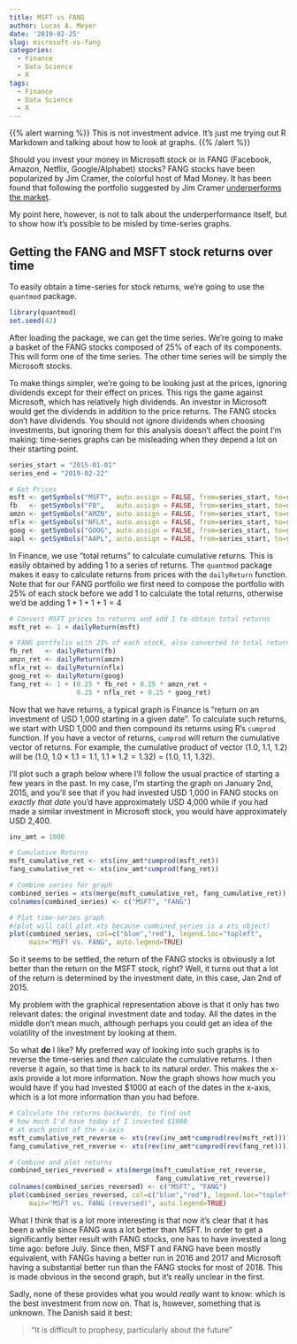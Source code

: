 ```yaml
---
title: MSFT vs FANG
author: Lucas A. Meyer
date: '2019-02-25'
slug: microsoft-vs-fang
categories:
  - Finance
  - Data Science
  - R
tags:
  - Finance
  - Data Science
  - R
---
```


{{% alert warning %}}
This is not investment advice. It's just me trying out R Markdown and talking about how to look at graphs.
{{% /alert %}}

Should you invest your money in Microsoft stock or in FANG (Facebook, Amazon, Netflix, Google/Alphabet) stocks? FANG stocks have been popularized by Jim Cramer, the colorful host of Mad Money. It has been found that following the portfolio suggested by Jim Cramer [underperforms the market](https://www.marketwatch.com/story/jim-cramer-doesnt-beat-the-market-2016-05-13).

My point here, however, is not to talk about the underperformance itself, but to show how it's possible to be misled by time-series graphs.

## Getting the FANG and MSFT stock returns over time

To easily obtain a time-series for stock returns, we're going to use the `quantmod` package.

```r
library(quantmod)
set.seed(42)
```

After loading the package, we can get the time series. We're going to make a basket of the FANG stocks composed of 25% of each of its components. This will form one of the time series. The other time series will be simply the Microsoft stocks. 

To make things simpler, we're going to be looking just at the prices, ignoring dividends except for their effect on prices. This rigs the game against Microsoft, which has relatively high dividends. An investor in Microsoft would get the dividends in addition to the price returns. The FANG stocks don't have dividends. You should not ignore dividends when choosing investments, but ignoring them for this analysis doesn't affect the point I'm making: time-series graphs can be misleading when they depend a lot on their starting point.


```r

series_start = "2015-01-01"
series_end = "2019-02-22"

# Get Prices
msft <- getSymbols("MSFT", auto.assign = FALSE, from=series_start, to=series_end)
fb   <- getSymbols("FB",   auto.assign = FALSE, from=series_start, to=series_end)
amzn <- getSymbols("AMZN", auto.assign = FALSE, from=series_start, to=series_end)
nflx <- getSymbols("NFLX", auto.assign = FALSE, from=series_start, to=series_end)
goog <- getSymbols("GOOG", auto.assign = FALSE, from=series_start, to=series_end)
aapl <- getSymbols("AAPL", auto.assign = FALSE, from=series_start, to=series_end)

```

In Finance, we use "total returns" to calculate cumulative returns. This is easily obtained by adding 1 to a series of returns. The `quantmod` package makes it easy to calculate returns from prices with the `dailyReturn` function. Note that for our FANG portfolio we first need to compose the portfolio with 25% of each stock before we add 1 to calculate the total returns, otherwise we'd be adding $1+1+1+1=4$

```r
# Convert MSFT prices to returns and add 1 to obtain total returns
msft_ret <- 1 + dailyReturn(msft)

# FANG portfolio with 25% of each stock, also converted to total returns
fb_ret   <- dailyReturn(fb)
amzn_ret <- dailyReturn(amzn)
nflx_ret <- dailyReturn(nflx)
goog_ret <- dailyReturn(goog)
fang_ret <- 1 + (0.25 * fb_ret + 0.25 * amzn_ret + 
                 0.25 * nflx_ret + 0.25 * goog_ret) 

```

Now that we have returns, a typical graph is Finance is "return on an investment of USD 1,000 starting in a given date". To calculate such returns, we start with USD 1,000 and then compound its returns using R's `cumprod` function. If you have a vector of returns, `cumprod` will return the cumulative vector of returns. For example, the cumulative product of vector ($1.0$, $1.1$, $1.2$) will be ($1.0$, $1.0 \times 1.1 = 1.1$, $1.1 \times 1.2 = 1.32$) = ($1.0$, $1.1$, $1.32$).

I'll plot such a graph below where I'll follow the usual practice of starting a few years in the past. In my case, I'm starting the graph on January 2nd, 2015, and you'll see that if you had invested USD 1,000 in FANG stocks on *exactly that date* you'd have approximately USD 4,000 while if you had made a similar investment in Microsoft stock, you would have approximately USD 2,400.

```r
inv_amt = 1000

# Cumulative Returns
msft_cumulative_ret <- xts(inv_amt*cumprod(msft_ret))
fang_cumulative_ret <- xts(inv_amt*cumprod(fang_ret))

# Combine series for graph
combined_series = xts(merge(msft_cumulative_ret, fang_cumulative_ret))
colnames(combined_series) <- c("MSFT", "FANG")

# Plot time-series graph 
#(plot will call plot.xts because combined_series is a xts object)
plot(combined_series, col=c("blue","red"), legend.loc="topleft", 
     main="MSFT vs. FANG", auto.legend=TRUE)

```

So it seems to be settled, the return of the FANG stocks is obviously a lot better than the return on the MSFT stock, right? Well, it turns out that a lot of the return is determined by the investment date, in this case, Jan 2nd of 2015.

My problem with the graphical representation above is that it only has two relevant dates: the original investment date and today. All the dates in the middle don't mean much, although perhaps you could get an idea of the volatility of the investment by looking at them. 

So what **do** I like? My preferred way of looking into such graphs is to reverse the time-series and *then* calculate the cumulative returns. I then reverse it again, so that time is back to its natural order. This makes the x-axis provide a lot more information. Now the graph shows how much you would have if you had invested \$1000 at each of the dates in the x-axis, which is a lot more information than you had before.

```r

# Calculate the returns backwards, to find out 
# how much I'd have today if I invested $1000
# at each point of the x-axis
msft_cumulative_ret_reverse <- xts(rev(inv_amt*cumprod(rev(msft_ret))))
fang_cumulative_ret_reverse <- xts(rev(inv_amt*cumprod(rev(fang_ret))))

# Combine and plot returns
combined_series_reversed = xts(merge(msft_cumulative_ret_reverse,
                                     fang_cumulative_ret_reverse))
colnames(combined_series_reversed) <- c("MSFT", "FANG")
plot(combined_series_reversed, col=c("blue","red"), legend.loc="topleft", 
     main="MSFT vs. FANG (reversed)", auto.legend=TRUE)

```

What I think that is a lot more interesting is that now it's clear that it has been a while since FANG was a lot better than MSFT. In order to get a significantly better result with FANG stocks, one has to have invested a long time ago: before July. Since then, MSFT and FANG have been mostly equivalent, with FANGs having a better run in 2016 and 2017 and Microsoft having a substantial better run than the FANG stocks for most of 2018. This is made obvious in the second graph, but it's really unclear in the first.

Sadly, none of these provides what you would *really* want to know: which is the best investment from now on. That is, however, something that is unknown. The Danish said it best: 

> “It is difficult to prophesy, particularly about the future”